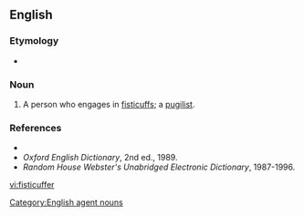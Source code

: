 ==English==

===Etymology===
* {{suffix|fisticuff|er}}

===Noun===
{{en-noun}}

# {{context|archaic}} A person who engages in [[fisticuffs]]; a [[pugilist]].

===References===
*{{R:Dictionary.com}}
*''Oxford English Dictionary'', 2nd ed., 1989.
*''Random House Webster's Unabridged Electronic Dictionary'', 1987-1996.

[[vi:fisticuffer]]


[[Category:English agent nouns]]